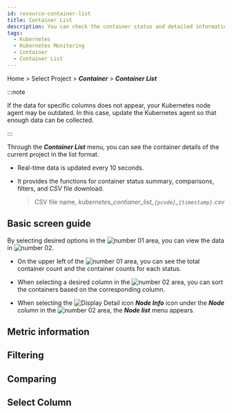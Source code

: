 ```yaml
---
id: resource-container-list
title: Container List
description: You can check the container status and detailed information of the current project.
tags:
  - Kubernetes
  - Kubernetes Monitoring
  - Container
  - Container List
---
```


Home > Select Project > **_Container_** > **_Container List_**

:::note

If the data for specific columns does not appear, your Kubernetes node agent may be outdated. In this case, update the Kubernetes agent so that enough data can be collected. 

:::

Through the **_Container List_** menu, you can see the container details of the current project in the list format. 

- Real-time data is updated every 10 seconds. 

- It provides the functions for container status summary, comparisons, filters, and _CSV_ file download.

  > CSV file name, _kubernetes_contianer_list\_`{pcode}`\_`{timestamp}`.csv_

## Basic screen guide

<ImgLang img='k8s-resource-container-list-m.png' desc='Container List - basic screen' />

By selecting desired options in the ![number 01](/img/number-01.png) area, you can view the data in ![number 02](/img/number-02.png). 

- On the upper left of the ![number 01](/img/number-01.png) area, you can see the total container count and the container counts for each status.

- When selecting a desired column in the ![number 02](/img/number-02.png) area, you can sort the containers based on the corresponding column.

- When selecting the ![Display Detail icon](/img/ic-pageview.svg) **_Node Info_** icon under the **_Node_** column in the ![number 02](/img/number-02.png) area, the **_Node list_** menu appears.

## Metric information


<K8slistmetric />

## Filtering


<K8slistfilter />

## Comparing


<K8slistcompare />

## Select Column


<K8slistcl /> 
